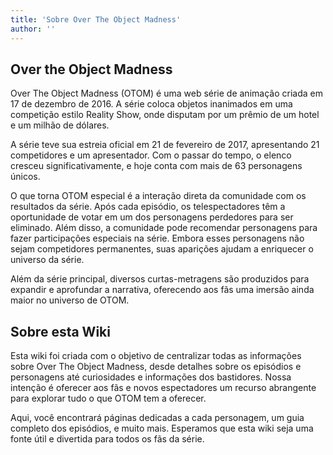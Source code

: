 ```yaml
---
title: 'Sobre Over The Object Madness'
author: ''
---
```


## Over the Object Madness

Over The Object Madness (OTOM) é uma web série de animação criada em 17 de dezembro de 2016. A série coloca objetos inanimados em uma competição estilo Reality Show, onde disputam por um prêmio de um hotel e um milhão de dólares.

A série teve sua estreia oficial em 21 de fevereiro de 2017, apresentando 21 competidores e um apresentador. Com o passar do tempo, o elenco cresceu significativamente, e hoje conta com mais de 63 personagens únicos.

O que torna OTOM especial é a interação direta da comunidade com os resultados da série. Após cada episódio, os telespectadores têm a oportunidade de votar em um dos personagens perdedores para ser eliminado. Além disso, a comunidade pode recomendar personagens para fazer participações especiais na série. Embora esses personagens não sejam competidores permanentes, suas aparições ajudam a enriquecer o universo da série.

Além da série principal, diversos curtas-metragens são produzidos para expandir e aprofundar a narrativa, oferecendo aos fãs uma imersão ainda maior no universo de OTOM.

## Sobre esta Wiki

Esta wiki foi criada com o objetivo de centralizar todas as informações sobre Over The Object Madness, desde detalhes sobre os episódios e personagens até curiosidades e informações dos bastidores. Nossa intenção é oferecer aos fãs e novos espectadores um recurso abrangente para explorar tudo o que OTOM tem a oferecer.

Aqui, você encontrará páginas dedicadas a cada personagem, um guia completo dos episódios, e muito mais. Esperamos que esta wiki seja uma fonte útil e divertida para todos os fãs da série.